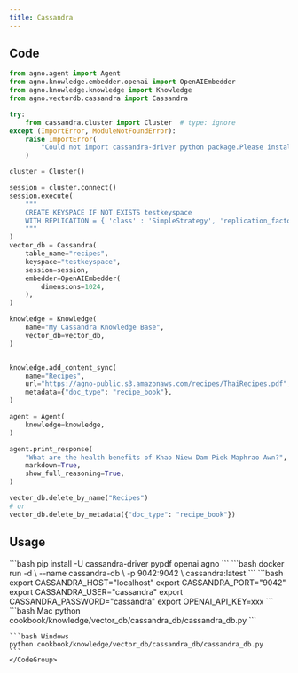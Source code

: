 ```yaml
---
title: Cassandra 
---
```


## Code

```python cookbook/knowledge/vector_db/cassandra_db/cassandra_db.py
from agno.agent import Agent
from agno.knowledge.embedder.openai import OpenAIEmbedder
from agno.knowledge.knowledge import Knowledge
from agno.vectordb.cassandra import Cassandra

try:
    from cassandra.cluster import Cluster  # type: ignore
except (ImportError, ModuleNotFoundError):
    raise ImportError(
        "Could not import cassandra-driver python package.Please install it with pip install cassandra-driver."
    )

cluster = Cluster()

session = cluster.connect()
session.execute(
    """
    CREATE KEYSPACE IF NOT EXISTS testkeyspace
    WITH REPLICATION = { 'class' : 'SimpleStrategy', 'replication_factor' : 1 }
    """
)
vector_db = Cassandra(
    table_name="recipes",
    keyspace="testkeyspace",
    session=session,
    embedder=OpenAIEmbedder(
        dimensions=1024,
    ),
)

knowledge = Knowledge(
    name="My Cassandra Knowledge Base",
    vector_db=vector_db,
)


knowledge.add_content_sync(
    name="Recipes",
    url="https://agno-public.s3.amazonaws.com/recipes/ThaiRecipes.pdf",
    metadata={"doc_type": "recipe_book"},
)

agent = Agent(
    knowledge=knowledge,
)

agent.print_response(
    "What are the health benefits of Khao Niew Dam Piek Maphrao Awn?",
    markdown=True,
    show_full_reasoning=True,
)

vector_db.delete_by_name("Recipes")
# or
vector_db.delete_by_metadata({"doc_type": "recipe_book"})

```

## Usage

<Steps>
  <Snippet file="create-venv-step.mdx" />

  <Step title="Install libraries">
    ```bash
    pip install -U cassandra-driver pypdf openai agno
    ```
  </Step>
  
  <Step title="Run Cassandra">
    ```bash
  docker run -d \
    --name cassandra-db \
    -p 9042:9042 \
    cassandra:latest
    ```
  </Step>
  <Step title="Set environment variables">
    ```bash
    export CASSANDRA_HOST="localhost"
    export CASSANDRA_PORT="9042"
    export CASSANDRA_USER="cassandra"
    export CASSANDRA_PASSWORD="cassandra"
    export OPENAI_API_KEY=xxx
    ```
  </Step>
  <Step title="Run Agent">
    <CodeGroup>
    ```bash Mac
    python cookbook/knowledge/vector_db/cassandra_db/cassandra_db.py
    ```

    ```bash Windows
    python cookbook/knowledge/vector_db/cassandra_db/cassandra_db.py
    ```
    </CodeGroup>
  </Step>
</Steps>